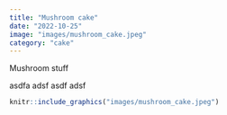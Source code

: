 ```yaml
---
title: "Mushroom cake"
date: "2022-10-25"
image: "images/mushroom_cake.jpeg"
category: "cake"
---
```


Mushroom stuff

asdfa
adsf
asdf
adsf


```r
knitr::include_graphics("images/mushroom_cake.jpeg")
```

